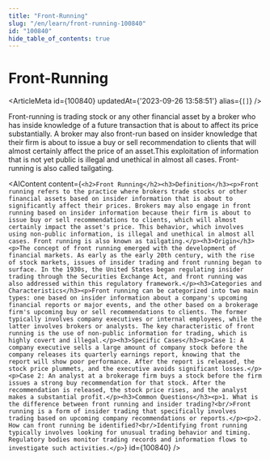```yaml
---
title: "Front-Running"
slug: "/en/learn/front-running-100840"
id: "100840"
hide_table_of_contents: true
---
```



# Front-Running

<ArticleMeta id={100840} updatedAt={'2023-09-26 13:58:51'} alias={`[]`} />
<div className='border-solid border-b border-t-0 my-4 border-[var(--ifm-color-gray-300)]' />

Front-running is trading stock or any other financial asset by a broker who has inside knowledge of a future transaction that is about to affect its price substantially. A broker may also front-run based on insider knowledge that their firm is about to issue a buy or sell recommendation to clients that will almost certainly affect the price of an asset.This exploitation of information that is not yet public is illegal and unethical in almost all cases. Front-running is also called tailgating.

<AIContent content={`<h2>Front Running</h2><h3>Definition</h3><p>Front running refers to the practice where brokers trade stocks or other financial assets based on insider information that is about to significantly affect their prices. Brokers may also engage in front running based on insider information because their firm is about to issue buy or sell recommendations to clients, which will almost certainly impact the asset's price. This behavior, which involves using non-public information, is illegal and unethical in almost all cases. Front running is also known as tailgating.</p><h3>Origin</h3><p>The concept of front running emerged with the development of financial markets. As early as the early 20th century, with the rise of stock markets, issues of insider trading and front running began to surface. In the 1930s, the United States began regulating insider trading through the Securities Exchange Act, and front running was also addressed within this regulatory framework.</p><h3>Categories and Characteristics</h3><p>Front running can be categorized into two main types: one based on insider information about a company's upcoming financial reports or major events, and the other based on a brokerage firm's upcoming buy or sell recommendations to clients. The former typically involves company executives or internal employees, while the latter involves brokers or analysts. The key characteristic of front running is the use of non-public information for trading, which is highly covert and illegal.</p><h3>Specific Cases</h3><p>Case 1: A company executive sells a large amount of company stock before the company releases its quarterly earnings report, knowing that the report will show poor performance. After the report is released, the stock price plummets, and the executive avoids significant losses.</p><p>Case 2: An analyst at a brokerage firm buys a stock before the firm issues a strong buy recommendation for that stock. After the recommendation is released, the stock price rises, and the analyst makes a substantial profit.</p><h3>Common Questions</h3><p>1. What is the difference between front running and insider trading?<br/>Front running is a form of insider trading that specifically involves trading based on upcoming company recommendations or reports.</p><p>2. How can front running be identified?<br/>Identifying front running typically involves looking for unusual trading behavior and timing. Regulatory bodies monitor trading records and information flows to investigate such activities.</p>`} id={100840} />
